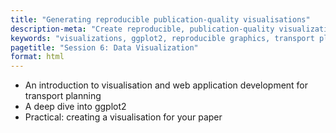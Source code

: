 ```yaml
---
title: "Generating reproducible publication-quality visualisations"
description-meta: "Create reproducible, publication-quality visualizations for transport planning using ggplot2 and other tools."
keywords: "visualizations, ggplot2, reproducible graphics, transport planning, data visualization"
pagetitle: "Session 6: Data Visualization"
format: html
---
```


-   An introduction to visualisation and web application development for transport planning
-   A deep dive into ggplot2
-   Practical: creating a visualisation for your paper